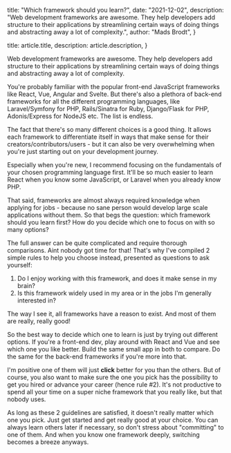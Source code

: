 
  title: "Which framework should you learn?",
  date: "2021-12-02",
  description:
    "Web development frameworks are awesome. They help developers add structure to their applications by streamlining certain ways of doing things and abstracting away a lot of complexity.",
  author: "Mads Brodt",
}

  title: article.title,
  description: article.description,
}


Web development frameworks are awesome. They help developers add structure to their applications by streamlining certain ways of doing things and abstracting away a lot of complexity.

You're probably familiar with the popular front-end JavaScript frameworks like React, Vue, Angular and Svelte. But there's also a plethora of back-end frameworks for all the different programming languages, like Laravel/Symfony for PHP, Rails/Sinatra for Ruby, Django/Flask for PHP, Adonis/Express for NodeJS etc. The list is endless.

The fact that there's so many different choices is a good thing. It allows each framework to differentiate itself in ways that make sense for their creators/contributors/users - but it can also be very overwhelming when you're just starting out on your development journey.

Especially when you're new, I recommend focusing on the fundamentals of your chosen programming language first. It'll be so much easier to learn React when you know some JavaScript, or Laravel when you already know PHP.

That said, frameworks are almost always required knowledge when applying for jobs - because no sane person would develop large scale applications without them. So that begs the question: which framework should you learn first? How do you decide which one to focus on with so many options?

The full answer can be quite complicated and require thorough comparisons. Aint nobody got time for that! That's why I've compiled 2 simple rules to help you choose instead, presented as questions to ask yourself:

1. Do I enjoy working with this framework, and does it make sense in my brain?
2. Is this framework widely used in my area or in the jobs I'm generally interested in?

The way I see it, all frameworks have a reason to exist. And most of them are really, really good!

So the best way to decide which one to learn is just by trying out different options. If you're a front-end dev, play around with React and Vue and see which one you like better. Build the same small app in both to compare. Do the same for the back-end frameworks if you're more into that.

I'm positive one of them will just **click** better for you than the others. But of course, you also want to make sure the one you pick has the possibility to get you hired or advance your career (hence rule #2). It's not productive to spend all your time on a super niche framework that you really like, but that nobody uses.

As long as these 2 guidelines are satisfied, it doesn't really matter which one you pick. Just get started and get really good at your choice. You can always learn others later if necessary, so don't stress about "committing" to one of them. And when you know one framework deeply, switching becomes a breeze anyways.

​
